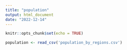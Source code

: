 ```yaml
---
title: "population"
output: html_document
date: "2022-12-14"
---
```


```r
knitr::opts_chunk$set(echo = TRUE)
```

```r
population <- read_csv('population_by_regions.csv')
```
